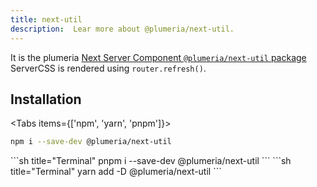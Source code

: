 ```yaml
---
title: next-util
description:  Lear more about @plumeria/next-util.
---
```


It is the plumeria [Next Server Component `@plumeria/next-util` package](https://www.npmjs.com/package/@plumeria/next-util)  
ServerCSS is rendered using `router.refresh()`.

## Installation
<Tabs items={['npm',  'yarn', 'pnpm']}>
<Tab>
```sh title="Terminal"
npm i --save-dev @plumeria/next-util
```
</Tab>
<Tab>
```sh title="Terminal"
pnpm i --save-dev @plumeria/next-util
```
</Tab>
<Tab>
```sh title="Terminal"
yarn add -D @plumeria/next-util
```
</Tab>
</Tabs>



<Cards>
  <Card title="See more about Installation" href="/docs/getting-started/installation" />
  <Card title="See more about ServerCSS" href="/docs/reference/servercss" />
</Cards>